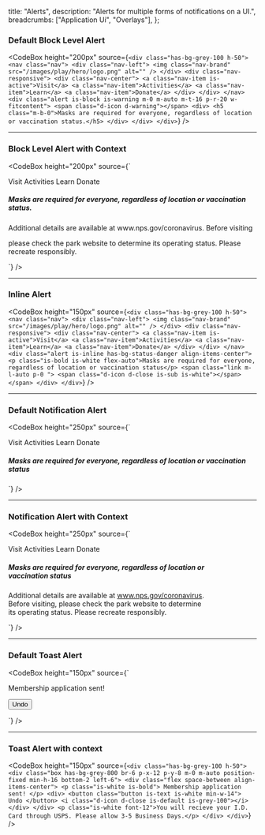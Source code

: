 
  title: "Alerts",
  description:
    "Alerts for multiple forms of notifications on a UI.",
  breadcrumbs: ["Application Ui", "Overlays"],
};

### Default Block Level Alert

<CodeBox
  height="200px"
  source={`
    <div class="has-bg-grey-100 h-50">
    <nav class="nav">
    <div class="nav-left">
        <img class="nav-brand" src="/images/play/hero/logo.png" alt="" />
    </div>
    <div class="nav-responsive">
        <div class="nav-center">
            <a class="nav-item is-active">Visit</a>
            <a class="nav-item">Activities</a>
            <a class="nav-item">Learn</a>
            <a class="nav-item">Donate</a>
        </div>
    </div>
    </nav>
    <div class="alert is-block is-warning m-0 m-auto m-t-16 p-r-20 w-fitcontent">
        <span class="d-icon d-warning"></span>
        <div>
            <h5 class="m-b-0">Masks are required for everyone, regardless of location or vaccination status.</h5>
        </div>
    </div>
    </div>
  `}
/>

---

### Block Level Alert with Context

<CodeBox
  height="200px"
  source={`
  <div class="has-bg-grey-100 h-50">
   <nav class="nav">
    <div class="nav-left">
        <img class="nav-brand" src="/images/play/hero/logo.png" alt="" />
    </div>
    <div class="nav-responsive">
        <div class="nav-center">
            <a class="nav-item is-active">Visit</a>
            <a class="nav-item">Activities</a>
            <a class="nav-item">Learn</a>
            <a class="nav-item">Donate</a>
        </div>
    </div>
    </nav>
    <div class="alert is-block is-info m-0 m-auto m-t-16 p-r-20 w-fitcontent">
        <span class="d-icon d-information-circle"></span>
        <div>
            <h5 class="m-b-0">Masks are required for everyone, regardless of location or vaccination status.</h5>
            <p>Additional details are available at www.nps.gov/coronavirus. Before visiting</p>
            <p>please check the park website to determine its operating status. Please recreate responsibly.</p>
        </div>
    </div>
    </div>
`}
/>

---

### Inline Alert

<CodeBox
  height="150px"
  source={`
    <div class="has-bg-grey-100 h-50">
    <nav class="nav">
    <div class="nav-left">
        <img class="nav-brand" src="/images/play/hero/logo.png" alt="" />
    </div>
    <div class="nav-responsive">
        <div class="nav-center">
            <a class="nav-item is-active">Visit</a>
            <a class="nav-item">Activities</a>
            <a class="nav-item">Learn</a>
            <a class="nav-item">Donate</a>
        </div>
    </div>
    </nav>
    <div class="alert is-inline has-bg-status-danger align-items-center">
        <p class="is-bold is-white flex-auto">Masks are required for everyone, regardless of location or vaccination status</p>
        <span class="link m-l-auto p-0 ">
            <span class="d-icon d-close is-sub is-white"></span>
        </span>
    </div>
    </div>
`}
/>

---

### Default Notification Alert

<CodeBox
  height="250px"
  source={`
   <div class="has-bg-grey-100 h-50" style="position: relative;">
    <nav class="nav">
    <div class="nav-left">
        <img class="nav-brand" src="/images/play/hero/logo.png" alt="" />
    </div>
    <div class="nav-responsive">
        <div class="nav-center">
            <a class="nav-item is-active">Visit</a>
            <a class="nav-item">Activities</a>
            <a class="nav-item">Learn</a>
            <a class="nav-item">Donate</a>
        </div>
    </div>
    </nav>
    <div class="position-absolute top-9 w-full">
    <div class="alert is-warning m-0 m-auto">
    <span class="d-icon d-warning"></span>
    <div>
        <h5>Masks are required for everyone, regardless of location or vaccination status</h5>
    </div>
    <span class="link close is-secondary"
        ><span class="d-icon d-close is-sub"></span
    ></span>
</div>
</div>
</div>
`}
/>

---

### Notification Alert with Context

<CodeBox
  height="250px"
  source={`
    <div class="has-bg-grey-100 h-50 position-relative">
    <nav class="nav">
    <div class="nav-left">
        <img class="nav-brand" src="/images/play/hero/logo.png" alt="" />
    </div>
    <div class="nav-responsive">
        <div class="nav-center">
            <a class="nav-item is-active">Visit</a>
            <a class="nav-item">Activities</a>
            <a class="nav-item">Learn</a>
            <a class="nav-item">Donate</a>
        </div>
    </div>
    </nav>
    <div class="w-full position-absolute top-9">
    <div class="alert is-info m-0 m-auto" style="width: 80%">
    <span class="d-icon d-information-circle"></span>
    <div>
        <h5>Masks are required for everyone, regardless of location or vaccination status</h5>
        <p>Additional details are available at www.nps.gov/coronavirus. Before visiting, please check the park website to determine its operating status. Please recreate responsibly.</p>
    </div>
    <span class="link close is-secondary"
        ><span class="d-icon d-close is-sub"></span
    ></span>
</div>
</div>
</div>
`}
/>

---

### Default Toast Alert

<CodeBox
  height="150px"
  source={`
    <div class="has-bg-grey-100 h-50">
    <div class="box has-bg-grey-800 br-6 flex space-between p-x-20 p-y-20 align-items-center position-fixed bottom-2 right-6 h-5">
    <p class="is-white"> Membership application sent! </p>
    <div>
        <button class="button is-text is-white min-w-14"> Undo </button>
        <i class="d-icon d-close is-default is-grey-100"></i>
    </div>
</div>
</div>
`}
/>

---

### Toast Alert with context

<CodeBox
  height="150px"
  source={`
    <div class="has-bg-grey-100 h-50">
    <div class="box has-bg-grey-800 br-6 p-x-12 p-y-8 m-0 m-auto position-fixed min-h-16 bottom-2 left-6">
        <div class="flex space-between align-items-center">
            <p class="is-white is-bold"> Membership application sent! </p>
            <div>
                <button class="button is-text is-white min-w-14"> Undo </button>
                <i class="d-icon d-close is-default is-grey-100"></i>
            </div>
        </div>
    <p class="is-white font-12">You will recieve your I.D. Card through USPS. Please allow 3-5 Business Days.</p>
    </div>
    </div>
`}
/>

